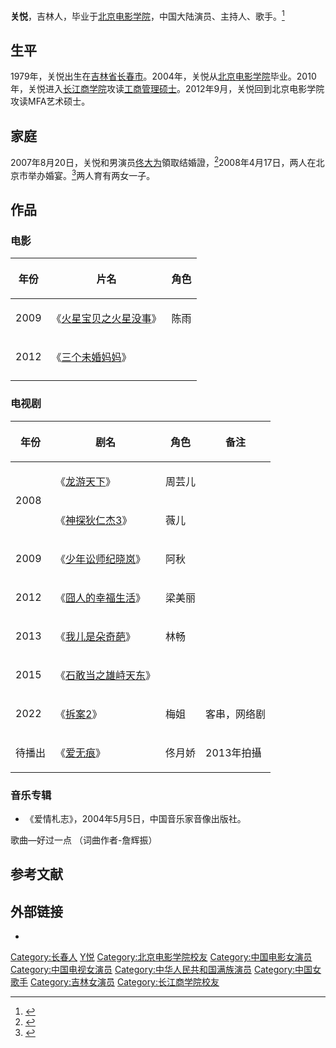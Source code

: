 {{艺人
| 图片     = 
| 图片简介 = 
| 姓名     = 关悦
| 类型     = 女演员
| 本名     = 
| 英文名   = 
| 綽號     = 
| 国籍     = {{PRC}}
| 民族     = [[满族|满族]]<ref>{{Cite web |url=http://cq.people.com.cn/GB/365409/c28275398.html |title=人民网：佟大为三胎喜得贵子 知情人称孩子在香港出生|date=2016-05-05 |access-date=2017-12-06 |archive-url=https://web.archive.org/web/20171207013157/http://cq.people.com.cn/GB/365409/c28275398.html |archive-date=2017-12-07 |dead-url=yes }}</ref>
| 出生日期 = {{birth date and age|1979|3|6}}
| 出生地点 = {{CHN}}[[吉林省|吉林省]][[长春市|长春市]]
| 职业     = 演员、主持人、歌手
| 语言     = 汉语、英语
| 教育程度 = [[北京电影学院|北京电影学院]]
| 宗教信仰 = 
| 配偶     = {{marriage|佟大为|Aug 20, 2007}}
| 儿女     = 3（两女一子）
| 父母     = 
| 活跃年代 = 2008年至今
| 代表作   = 《神探狄仁杰3》<br>《龙游天下》<br>《少年讼师纪晓岚》
| 经纪公司 = 
| 奖项     =  <!--  {{Awards|award= |year= |title= }} -->
| 网站     = <!-- {{URL|www.example.com}} -->
| IMDb     = 
}}
'''关悦'''{{BD|1979年|3月6日|||catIdx=G关}}，吉林人，毕业于[[北京电影学院|北京电影学院]]，中国大陆演员、主持人、歌手。<ref name="模范夫妻佟大为关悦做公益 甜蜜合唱芭莎慈善夜">{{cite web | url=http://ent.qq.com/a/20170911/053632.htm#p=1 | title=模范夫妻佟大为关悦做公益 甜蜜合唱芭莎慈善夜|date=2017-09-11 | accessdate=2017-09-11 | work=腾讯娱乐| archive-date=2017-10-16 | archive-url=https://web.archive.org/web/20171016174621/http://ent.qq.com/a/20170911/053632.htm#p=1 | dead-url=no}}</ref>

==生平==
1979年，关悦出生在[[吉林省|吉林省]][[长春市|长春市]]。2004年，关悦从[[北京电影学院|北京电影学院]]毕业。2010年，关悦进入[[长江商学院|长江商学院]]攻读[[工商管理硕士|工商管理硕士]]。2012年9月，关悦回到北京电影学院攻读MFA艺术硕士。

==家庭==
2007年8月20日，关悦和男演员[[佟大为|佟大为]]領取结婚證，<ref>{{cite news |author= |url=http://yule.sohu.com/20080416/n256340498.shtml |title=组图：佟大为：“关悦就是我想娶的那个人” |newspaper=搜狐 |date=2008-04-16 |accessdate=2014-12-27 |archive-date=2016-03-04 |archive-url=https://web.archive.org/web/20160304211350/http://yule.sohu.com/20080416/n256340498.shtml |dead-url=no }}</ref>2008年4月17日，两人在北京市举办婚宴。<ref>{{cite news |author= |url=http://news.xinhuanet.com/ent/2014-03/04/c_126216959.htm |title=《我的儿子是奇葩》将播 佟大为曝曾逼婚关悦 |newspaper=新华网 |date=2014-03-04 |accessdate=2014-12-27 |archive-date=2014-12-27 |archive-url=https://web.archive.org/web/20141227183426/http://news.xinhuanet.com/ent/2014-03/04/c_126216959.htm |dead-url=no }}</ref>两人育有两女一子。

==作品==
=== 电影 ===
{| class="wikitable"
|-
! 年份 !! 片名 !! 角色  
|-
| 2009 || 《[[火星宝贝之火星没事|火星宝贝之火星没事]]》 || 陈雨
|-
| 2012 || 《[[三个未婚妈妈|三个未婚妈妈]]》 || 
|-
|}

=== 电视剧 ===
{| class="wikitable"
|-
! 年份 !! 剧名 !! 角色 !! 备注
|-
|rowspan="2" |2008|| 《[[龙游天下|龙游天下]]》 || 周芸儿 ||    
|- 
| 《[[神探狄仁杰|神探狄仁杰3]]》 || 薇儿 ||        
|-
| 2009 || 《[[少年讼师纪晓岚|少年讼师纪晓岚]]》 || 阿秋 ||      
|-
| 2012 || 《[[囧人的幸福生活|囧人的幸福生活]]》 || 梁美丽 ||      
|-
| 2013 || 《[[我儿是朵奇葩|我儿是朵奇葩]]》 || 林畅 ||     
|-
| 2015 || 《[[石敢当之雄峙天东|石敢当之雄峙天东]]》 || ||
|-
| 2022 || 《[[拆案:万象拼图|拆案2]]》 ||梅姐 ||客串，网络剧
|-
| 待播出 || 《[[爱无痕|爱无痕]]》 || 佟月娇 || 2013年拍攝
|}

===音乐专辑===
*《爱情札志》，2004年5月5日，中国音乐家音像出版社。
歌曲—好过一点 （词曲作者-詹辉振）

==参考文献==
{{reflist}}

==外部链接==
*{{Sinaweibo|guanyuejoy}}

{{DEFAULTSORT:Guan关悦}}
[[Category:长春人|Category:长春人]]
[[Category:关姓|Y悦]]
[[Category:北京电影学院校友|Category:北京电影学院校友]]
[[Category:中国电影女演员|Category:中国电影女演员]]
[[Category:中国电视女演员|Category:中国电视女演员]]
[[Category:中华人民共和国满族演员|Category:中华人民共和国满族演员]]
[[Category:中国女歌手|Category:中国女歌手]]
[[Category:吉林女演员|Category:吉林女演员]]
[[Category:长江商学院校友|Category:长江商学院校友]]